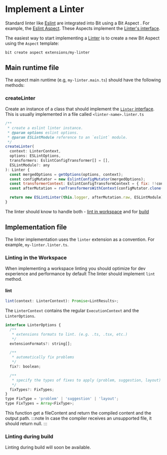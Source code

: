 # Implement a Linter

Standard linter like [Eslint](https://eslint.org/) are integrated into Bit using a Bit Aspect <!-- TODO: add link -->. For example, the [Eslint Aspect](https://bit.dev/teambit/defender/eslint).
These Aspects implement the [Linter's interface](https://bit.dev/teambit/defender/linter/~code/linter.ts).

The easiest way to start implementing a [Linter](/dev-services/linter/linter-overview) is to create a new Bit Aspect using the `Aspect` template:

```
bit create aspect extensions/my-linter
```

## Main runtime file

The aspect main runtime (e.g, `my-linter.main.ts`) should have the following methods:

### createLinter

Create an instance of a class that should implement the [`Linter` interface](https://bit.dev/teambit/defender/linter/~code/linter.ts). This is usually implemented in a file called `<linter-name>.linter.ts`

```js
/**
 * create a eslint linter instance.
 * @param options eslint options.
 * @param ESLintModule reference to an `eslint` module.
 */
createLinter(
  context: LinterContext,
  options: ESLintOptions,
  transformers: EslintConfigTransformer[] = [],
  ESLintModule?: any
): Linter {
  const mergedOptions = getOptions(options, context);
  const configMutator = new EslintConfigMutator(mergedOptions);
  const transformerContext: EslintConfigTransformContext = { fix: !!context.fix };
  const afterMutation = runTransformersWithContext(configMutator.clone(), transformers, transformerContext);

  return new ESLintLinter(this.logger, afterMutation.raw, ESLintModule);
}
```

The linter should know to handle both - [lint in workspace](./workspace-linting) and for [build](./linting-during-build) <!-- TODO: add link -->

<!-- Add createTask method once it's implemented in the code -->

## Implementation file

The linter implementation uses the `linter` extension as a convention. For example, `my-linter.linter.ts`.

### Linting in the Workspace

When implementing a workspace linting you should optimize for dev experience and performance by default
The linter should implement `lint` method.

#### lint

```js
lint(context: LinterContext): Promise<LintResults>;
```

The `LinterContext` contains the regular `ExecutionContext` <!--TODO add link --> and the `LinterOptions`.

```js
interface LinterOptions {
  /**
   * extensions formats to lint. (e.g. .ts, .tsx, etc.)
   */
  extensionFormats?: string[];

  /**
   * automatically fix problems
   */
  fix?: boolean;

  /**
   * specify the types of fixes to apply (problem, suggestion, layout)
   */
  fixTypes?: FixTypes;
}
type FixType = 'problem' | 'suggestion' | 'layout';
type FixTypes = Array<FixType>;
```

This function get a fileContent and return the compiled content and the output path.
:::note
In case the compiler receives an unsupported file, it should return null.
:::

### Linting during build

Linting during build will soon be available.
